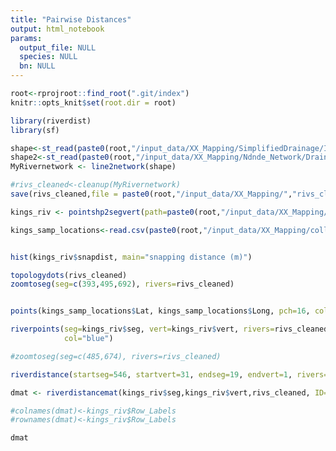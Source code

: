 ```yaml
---
title: "Pairwise Distances"
output: html_notebook
params:
  output_file: NULL
  species: NULL
  bn: NULL
---
```


```r
root<-rprojroot::find_root(".git/index")
knitr::opts_knit$set(root.dir = root)

library(riverdist)
library(sf)
```


```r
shape<-st_read(paste0(root,"/input_data/XX_Mapping/SimplifiedDrainage/IsolatedDrainage.shp"))
shape2<-st_read(paste0(root,"/input_data/XX_Mapping/Ndnde_Network/DrainageLine.shp"))
MyRivernetwork <- line2network(shape)
```

```r
#rivs_cleaned<-cleanup(MyRivernetwork)
save(rivs_cleaned,file = paste0(root,"/input_data/XX_Mapping/","rivs_cleaned.R"))
```


```r
kings_riv <- pointshp2segvert(path=paste0(root,"/input_data/XX_Mapping/Ndnde_Network"), layer="collection_sites_kings_only_XYTableToPoint", rivers=rivs_cleaned)

kings_samp_locations<-read.csv(paste0(root,"/input_data/XX_Mapping/collection_sites_kings_only.csv"))


hist(kings_riv$snapdist, main="snapping distance (m)")


```

```r
topologydots(rivs_cleaned)
zoomtoseg(seg=c(393,495,692), rivers=rivs_cleaned)


points(kings_samp_locations$Lat, kings_samp_locations$Long, pch=16, col="red")

riverpoints(seg=kings_riv$seg, vert=kings_riv$vert, rivers=rivs_cleaned, pch=15, 
            col="blue")
```
```r
#zoomtoseg(seg=c(485,674), rivers=rivs_cleaned)

riverdistance(startseg=546, startvert=31, endseg=19, endvert=1, rivers=rivs_cleaned, map=TRUE)

```



```r
dmat <- riverdistancemat(kings_riv$seg,kings_riv$vert,rivs_cleaned, ID=kings_riv$Row_Labels, stopiferror=FALSE)

#colnames(dmat)<-kings_riv$Row_Labels
#rownames(dmat)<-kings_riv$Row_Labels

dmat
```